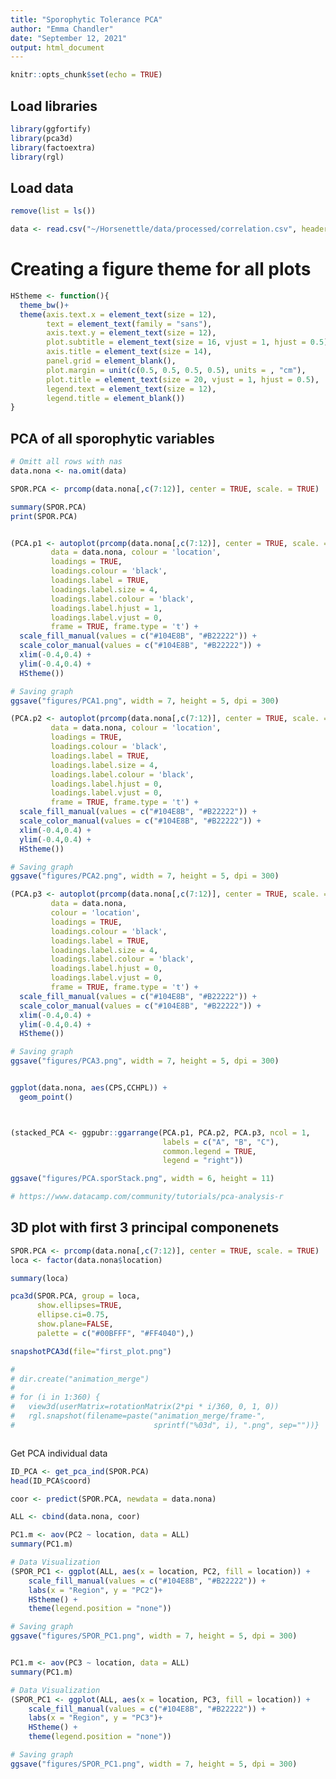 ```yaml
---
title: "Sporophytic Tolerance PCA"
author: "Emma Chandler"
date: "September 12, 2021"
output: html_document
---
```


```r
knitr::opts_chunk$set(echo = TRUE)
```

## Load libraries
```r

library(ggfortify)
library(pca3d)
library(factoextra)
library(rgl)

```

## Load data
```r
remove(list = ls())

data <- read.csv("~/Horsenettle/data/processed/correlation.csv", header = TRUE)

```

# Creating a figure theme for all plots
```r
HStheme <- function(){            
  theme_bw()+                          
  theme(axis.text.x = element_text(size = 12), 
        text = element_text(family = "sans"), 
        axis.text.y = element_text(size = 12),
        plot.subtitle = element_text(size = 16, vjust = 1, hjust = 0.5),
        axis.title = element_text(size = 14),
        panel.grid = element_blank(),
        plot.margin = unit(c(0.5, 0.5, 0.5, 0.5), units = , "cm"),
        plot.title = element_text(size = 20, vjust = 1, hjust = 0.5),
        legend.text = element_text(size = 12),
        legend.title = element_blank())
}
```



## PCA of all sporophytic variables
```r
# Omitt all rows with nas
data.nona <- na.omit(data)

SPOR.PCA <- prcomp(data.nona[,c(7:12)], center = TRUE, scale. = TRUE)

summary(SPOR.PCA)
print(SPOR.PCA)


(PCA.p1 <- autoplot(prcomp(data.nona[,c(7:12)], center = TRUE, scale. = TRUE), 
         data = data.nona, colour = 'location', 
         loadings = TRUE, 
         loadings.colour = 'black',
         loadings.label = TRUE, 
         loadings.label.size = 4, 
         loadings.label.colour = 'black', 
         loadings.label.hjust = 1, 
         loadings.label.vjust = 0,
         frame = TRUE, frame.type = 't') +
  scale_fill_manual(values = c("#104E8B", "#B22222")) +
  scale_color_manual(values = c("#104E8B", "#B22222")) +
  xlim(-0.4,0.4) +
  ylim(-0.4,0.4) +
  HStheme())

# Saving graph
ggsave("figures/PCA1.png", width = 7, height = 5, dpi = 300)

(PCA.p2 <- autoplot(prcomp(data.nona[,c(7:12)], center = TRUE, scale. = TRUE), x=2, y=3, 
         data = data.nona, colour = 'location', 
         loadings = TRUE, 
         loadings.colour = 'black',
         loadings.label = TRUE, 
         loadings.label.size = 4, 
         loadings.label.colour = 'black', 
         loadings.label.hjust = 0, 
         loadings.label.vjust = 0,
         frame = TRUE, frame.type = 't') +
  scale_fill_manual(values = c("#104E8B", "#B22222")) +
  scale_color_manual(values = c("#104E8B", "#B22222")) +
  xlim(-0.4,0.4) +
  ylim(-0.4,0.4) +
  HStheme())

# Saving graph
ggsave("figures/PCA2.png", width = 7, height = 5, dpi = 300)

(PCA.p3 <- autoplot(prcomp(data.nona[,c(7:12)], center = TRUE, scale. = TRUE), x=1, y=3, 
         data = data.nona, 
         colour = 'location', 
         loadings = TRUE, 
         loadings.colour = 'black',
         loadings.label = TRUE, 
         loadings.label.size = 4, 
         loadings.label.colour = 'black', 
         loadings.label.hjust = 0, 
         loadings.label.vjust = 0,
         frame = TRUE, frame.type = 't') +
  scale_fill_manual(values = c("#104E8B", "#B22222")) +
  scale_color_manual(values = c("#104E8B", "#B22222")) +
  xlim(-0.4,0.4) +
  ylim(-0.4,0.4) +
  HStheme())

# Saving graph
ggsave("figures/PCA3.png", width = 7, height = 5, dpi = 300)


ggplot(data.nona, aes(CPS,CCHPL)) +
  geom_point()



(stacked_PCA <- ggpubr::ggarrange(PCA.p1, PCA.p2, PCA.p3, ncol = 1,
                                  labels = c("A", "B", "C"),
                                  common.legend = TRUE, 
                                  legend = "right"))

ggsave("figures/PCA.sporStack.png", width = 6, height = 11)

# https://www.datacamp.com/community/tutorials/pca-analysis-r
```


## 3D plot with first 3 principal componenets
```r

SPOR.PCA <- prcomp(data.nona[,c(7:12)], center = TRUE, scale. = TRUE)
loca <- factor(data.nona$location)

summary(loca)

pca3d(SPOR.PCA, group = loca, 
      show.ellipses=TRUE, 
      ellipse.ci=0.75, 
      show.plane=FALSE, 
      palette = c("#00BFFF", "#FF4040"),)

snapshotPCA3d(file="first_plot.png")

# 
# dir.create("animation_merge")
# 
# for (i in 1:360) {
#   view3d(userMatrix=rotationMatrix(2*pi * i/360, 0, 1, 0))
#   rgl.snapshot(filename=paste("animation_merge/frame-",
#                               sprintf("%03d", i), ".png", sep=""))}



```


Get PCA individual data
```r
ID_PCA <- get_pca_ind(SPOR.PCA)
head(ID_PCA$coord)

coor <- predict(SPOR.PCA, newdata = data.nona)

ALL <- cbind(data.nona, coor)

PC1.m <- aov(PC2 ~ location, data = ALL)
summary(PC1.m)

# Data Visualization
(SPOR_PC1 <- ggplot(ALL, aes(x = location, PC2, fill = location)) +     geom_boxplot(alpha = 0.8) +
    scale_fill_manual(values = c("#104E8B", "#B22222")) +
    labs(x = "Region", y = "PC2")+
    HStheme() +
    theme(legend.position = "none"))

# Saving graph
ggsave("figures/SPOR_PC1.png", width = 7, height = 5, dpi = 300)


PC1.m <- aov(PC3 ~ location, data = ALL)
summary(PC1.m)

# Data Visualization
(SPOR_PC1 <- ggplot(ALL, aes(x = location, PC3, fill = location)) +     geom_boxplot(alpha = 0.8) +
    scale_fill_manual(values = c("#104E8B", "#B22222")) +
    labs(x = "Region", y = "PC3")+
    HStheme() +
    theme(legend.position = "none"))

# Saving graph
ggsave("figures/SPOR_PC1.png", width = 7, height = 5, dpi = 300)

```









